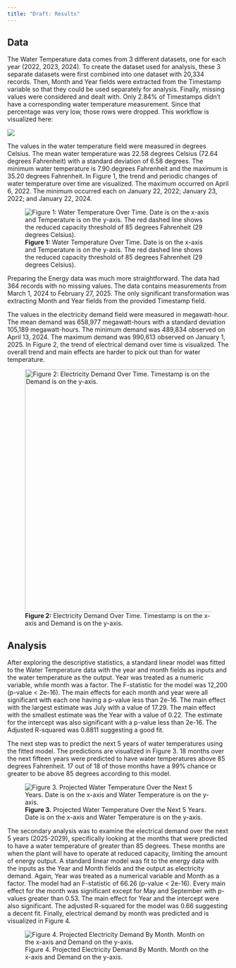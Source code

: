 ```yaml
---
title: "Draft: Results"
---
```


## Data

The Water Temperature data comes from 3 different datasets, one for each year (2022, 2023, 2024). To create the dataset used for analysis, these 3 separate datasets were first combined into one dataset with 20,334 records. Then, Month and Year fields were extracted from the Timestamp variable so that they could be used separately for analysis. Finally, missing values were considered and dealt with. Only 2.84% of Timestamps didn't have a corresponding water temperature measurement. Since that percentage was very low, those rows were dropped. This workflow is visualized here:

![](images/Water-data-workflow.png){fig-align="center"}

The values in the water temperature field were measured in degrees Celsius. The mean water temperature was 22.58 degrees Celsius (72.64 degrees Fahrenheit) with a standard deviation of 6.58 degrees. The minimum water temperature is 7.90 degrees Fahrenheit and the maximum is 35.20 degrees Fahrenheit. In Figure 1, the trend and periodic changes of water temperature over time are visualized. The maximum occurred on April 6, 2022. The minimum occurred each on January 22, 2022; January 23, 2022; and January 22, 2024.

![**Figure 1:** Water Temperature Over Time. Date is on the x-axis and Temperature is on the y-axis. The red dashed line shows the reduced capacity threshold of 85 degrees Fahrenheit (29 degrees Celsius).](images/WaterTempOverTimeLineChart.png)

Preparing the Energy data was much more straightforward. The data had 364 records with no missing values. The data contains measurements from March 1, 2024 to February 27, 2025. The only significant transformation was extracting Month and Year fields from the provided Timestamp field.

The values in the electricity demand field were measured in megawatt-hour. The mean demand was 658,977 megawatt-hours with a standard deviation 105,189 megawatt-hours. The minimum demand was 489,834 observed on April 13, 2024. The maximum demand was 990,613 observed on January 1, 2025. In Figure 2, the trend of electrical demand over time is visualized. The overall trend and main effects are harder to pick out than for water temperature.

![**Figure 2:** Electricity Demand Over Time. Timestamp is on the x-axis and Demand is on the y-axis.](images/DemandOverTime.png){fig-align="center" width="550"}

## Analysis

After exploring the descriptive statistics, a standard linear model was fitted to the Water Temperature data with the year and month fields as inputs and the water temperature as the output. Year was treated as a numeric variable, while month was a factor. The F-statistic for the model was 12,200 (p-value \< 2e-16). The main effects for each month and year were all significant with each one having a p-value less than 2e-16. The main effect with the largest estimate was July with a value of 17.29. The main effect with the smallest estimate was the Year with a value of 0.22. The estimate for the intercept was also significant with a p-value less than 2e-16. The Adjusted R-squared was 0.8811 suggesting a good fit.

The next step was to predict the next 5 years of water temperatures using the fitted model. The predictions are visualized in Figure 3. 18 months over the next fifteen years were predicted to have water temperatures above 85 degrees Fahrenheit. 17 out of 18 of those months have a 99% chance or greater to be above 85 degrees according to this model.

![**Figure 3.** Projected Water Temperature Over the Next 5 Years. Date is on the x-axis and Water Temperature is on the y-axis.](images/WaterTempFuture.png){fig-align="center"}

The secondary analysis was to examine the electrical demand over the next 5 years (2025-2029), specifically looking at the months that were predicted to have a water temperature of greater than 85 degrees. These months are when the plant will have to operate at reduced capacity, limiting the amount of energy output. A standard linear model was fit to the energy data with the inputs as the Year and Month fields and the output as electricity demand. Again, Year was treated as a numerical variable and Month as a factor. The model had an F-statistic of 66.26 (p-value \< 2e-16). Every main effect for the month was significant except for May and September with p-values greater than 0.53. The main effect for Year and the intercept were also significant. The adjusted R-squared for the model was 0.66 suggesting a decent fit. Finally, electrical demand by month was predicted and is visualized in Figure 4.

![Figure 4. Projected Electricity Demand By Month. Month on the x-axis and Demand on the y-axis.](images/DemandByMonth.png){fig-align="center"}
